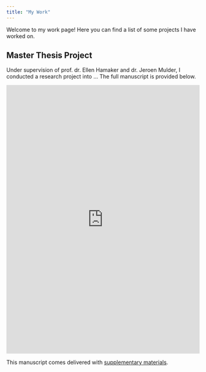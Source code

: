 ```yaml
---
title: "My Work"
---
```


Welcome to my work page! Here you can find a list of some projects I have worked on.

## Master Thesis Project

Under supervision of prof. dr. Ellen Hamaker and dr. Jeroen Mulder, I conducted a research project into ... The full manuscript is provided below.

<iframe src="https://wardeiling.github.io/multilevel-vs-gee-binary/master-thesis.pdf" width="100%" height="700px" style="border: none;">
  This browser does not support PDFs. Please download the PDF instead:
  <a href="https://wardeiling.github.io/multilevel-vs-gee-binary/master-thesis.pdf">Download PDF</a>.
</iframe>


This manuscript comes delivered with [supplementary materials](https://wardeiling.github.io/multilevel-vs-gee-binary/supplementary_materials.html).
